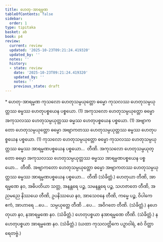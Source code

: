 ```yaml
---
title: ဟေတု-အာရမ္မဏ
tableOfContents: false
sidebar:
  order: 1
type: tipitaka
basket: ab
book: p4
review:
  current: review
  updated: '2025-10-23T09:21:24.419320'
  updated_by: ''
  notes: ''
  history:
  - state: review
    date: '2025-10-23T09:21:24.419320'
    updated_by: ''
    notes: ''
    previous_state: draft
---
```



<ReviewStatus review={frontmatter.review} showDetails={true} />

<HypothesisAnnotation frontmatter={frontmatter} />

<DynamicBreadcrumb />

<Paragraph type="center" book="p4">
* ဟေတု-အာရမ္မဏ
</Paragraph>

<Division number="12" book="p4" e="ch" v="39" p="569">

<Paragraph number="972" book="p4">
ကုသလော ဟေတုသမ္ပယုတ္တော ဓမ္မော ကုသလဿ ဟေတုသမ္ပယုတ္တဿ ဓမ္မဿ ဟေတုပစ္စယေန ပစ္စယော. (1)
</Paragraph>

<Paragraph number="973" book="p4">
အကုသလော ဟေတုသမ္ပယုတ္တော ဓမ္မော အကုသလဿ ဟေတုသမ္ပယုတ္တဿ ဓမ္မဿ ဟေတုပစ္စယေန ပစ္စယော. (1)
</Paragraph>

<Paragraph number="974" book="p4">
အဗျာကတော ဟေတုသမ္ပယုတ္တော ဓမ္မော အဗျာကတဿ ဟေတုသမ္ပယုတ္တဿ ဓမ္မဿ ဟေတုပစ္စယေန ပစ္စယော. (1)
</Paragraph>

<Paragraph number="975" book="p4">
ကုသလော ဟေတုသမ္ပယုတ္တော ဓမ္မော ကုသလဿ ဟေတုသမ္ပယုတ္တဿ ဓမ္မဿ အာရမ္မဏပစ္စယေန ပစ္စယော…  တီဏိ.
</Paragraph>

<Paragraph number="976" book="p4">
အကုသလော ဟေတုသမ္ပယုတ္တော ဓမ္မော အကုသလဿ ဟေတုသမ္ပယုတ္တဿ ဓမ္မဿ အာရမ္မဏပစ္စယေန ပစ္စယော…  တီဏိ.
</Paragraph>

<Paragraph number="977" book="p4">
အဗျာကတော ဟေတုသမ္ပယုတ္တော ဓမ္မော အဗျာကတဿ ဟေတုသမ္ပယုတ္တဿ ဓမ္မဿ အာရမ္မဏပစ္စယေန ပစ္စယော…  တီဏိ (သံခိတ္တံ.)
</Paragraph>

</Division>
<Division number="13" book="p4" e="ch" v="39" p="570">

<Paragraph number="978" book="p4">
ဟေတုယာ တီဏိ, အာရမ္မဏေ နဝ, အဓိပတိယာ သတ္တ, အနန္တရေ ပဉ္စ, သမနန္တရေ ပဉ္စ, သဟဇာတေ တီဏိ, အညမညေ နိဿယေ တီဏိ, ဥပနိဿယေ နဝ, အာသေဝနေ တီဏိ, ကမ္မေ ပဉ္စ, ဝိပါကေ ဧကံ, အာဟာရေ …ပေ…  သမ္ပယုတ္တေ တီဏိ …ပေ…  အဝိဂတေ တီဏိ. (သံခိတ္တံ.)
</Paragraph>

<Paragraph number="979" book="p4">
နဟေတုယာ နဝ, နအာရမ္မဏေ နဝ. (သံခိတ္တံ.)
</Paragraph>

<Paragraph number="980" book="p4">
ဟေတုပစ္စယာ နအာရမ္မဏေ တီဏိ. (သံခိတ္တံ.)
</Paragraph>

<Paragraph number="981" book="p4">
နဟေတုပစ္စယာ အာရမ္မဏေ နဝ. (သံခိတ္တံ.)
</Paragraph>

<Paragraph number="982" book="p4">
(ယထာ ကုသလတ္တိကေ ပဉှာဝါရံ, ဧဝံ ဝိတ္ထာရေတဗ္ဗံ.)
</Paragraph>
</Division>